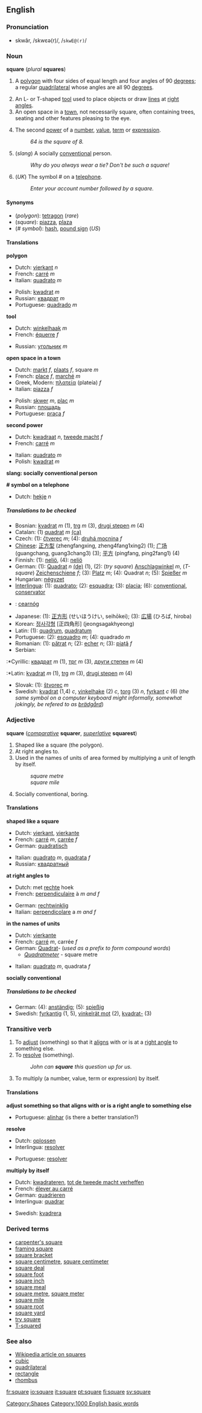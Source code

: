 
==English==

===Pronunciation===
*skwâr, /skwɛə(r)/, /<tt>skwE@(r)</tt>/

===Noun===
'''square''' (''plural'' '''squares''')

#<!--DefA-->{{geometry}} A [[polygon]] with four sides of equal length and four angles of 90 [[degree]]s; a regular [[quadrilateral]] whose angles are all 90 [[degree]]s.
#<!--DefB-->An L- or T-shaped [[tool]] used to place objects or draw [[line]]s at [[right angle]]s.
#<!--DefC-->An open space in a [[town]], not necessarily square, often containing trees, seating and other features pleasing to the eye.
#<!--DefD-->{{mathematics}} The second [[power]] of a [[number]], [[value]], [[term]] or [[expression]].
#:''64 is the square of 8.''
#<!--DefE-->(''slang'') A socially [[conventional]] person.
#:''Why do you always wear a tie? Don't be such a square!''
#<!--DefF-->(''UK'') The symbol # on a [[telephone]].
#:''Enter your account number followed by a square.''

====Synonyms====
*(''polygon''): [[tetragon]] (''rare'')
*(''square''): [[piazza]], [[plaza]]
*(''# symbol''): [[hash]], [[pound sign]] (''US'')

====Translations====

<!--DefA-->'''polygon'''
{{top}}
*Dutch: [[vierkant]] ''n''
*French: [[carré]] ''m''
*Italian: [[quadrato]] ''m''
{{mid}}
*Polish: [[kwadrat]] ''m''
*Russian: [[квадрат]] ''m''
*Portuguese: [[quadrado]] ''m''
{{bottom}}

<!--DefB-->'''tool'''
{{top}}
*Dutch: [[winkelhaak]] ''m''
*French: [[équerre]] ''f''
{{mid}}
*Russian: [[угольник]] ''m''
{{bottom}}

<!--DefC-->'''open space in a town'''
{{top}}
*Dutch: [[markt]] ''f'', [[plaats]] ''f'', square ''m''
*French: [[place#French|place]] ''f'', [[marché]] ''m''
*Greek, Modern: [[πλατεία]] (plateía) ''f''
*Italian: [[piazza#Italian|piazza]] ''f''
{{mid}}
*Polish: [[skwer]] ''m'', [[plac]] ''m''
*Russian: [[площадь]]
*Portuguese: [[praça]] ''f''
{{bottom}}

<!--DefD-->'''second power'''
{{top}}
*Dutch: [[kwadraat]] ''n'', [[tweede macht]] ''f''
*French: [[carré]] ''m''
{{mid}}
*Italian: [[quadrato]] ''m''
*Polish: [[kwadrat]] ''m''
{{bottom}}

<!--DefE-->'''slang: socially conventional person'''
<!--Note: put SLANG translations here, where these exist-->
{{top}}
{{mid}}
{{bottom}}

<!--DefF-->'''# symbol on a telephone'''
{{top}}
*Dutch: [[hekje]] ''n''
{{mid}}
{{bottom}}

=====Translations to be checked=====
<!--Remove this section once all of the translations below have been moved into the tables above.-->
{{checktrans}}

*Bosnian: [[kvadrat]] ''m'' (1), [[trg]] ''m'' (3), [[drugi stepen]] ''m'' (4)
*Catalan: (1) [[quadrat]] ''m'' [[:ca:quadrat|(ca)]] 
*Czech: (1): [[čtverec]] ''m''; (4): [[druhá mocnina]] ''f''
*[[Chinese]]: [[正方型]] (zhengfangxing, zheng4fang1xing2) (1); [[广场]] (guangchang, guang3chang3) (3); [[平方]] (pingfang, ping2fang1) (4)
*Finnish: (1): [[neliö]], (4): [[neliö]]
*German: (1): [[Quadrat]] ''n'' [[:de:Quadrat|(de)]] (1), (2): (''try square'') [[Anschlagwinkel]] ''m'', (''T-square'') [[Zeichenschiene]] ''f''; (3): [[Platz]] ''m''; (4): Quadrat ''n''; (5): [[Spießer]] ''m''
*Hungarian: [[:hu:négyzet|négyzet]]
*[[Interlingua]]: (1): [[quadrato]]; (2): [[esquadra]]; (3): [[placia]]; (6): [[conventional]], [[conservator]]
*{{ga}}: [[cearnóg]]
*Japanese: (1): [[正方形]] (せいほうけい, seihōkei); (3): [[広場]] (ひろば, hiroba)
*Korean: [[정사각형]] [正四角形] (jeongsagakhyeong)
*Latin: (1): [[quadrum]], [[quadratum]]
*Portuguese: (2): [[esquadro]] ''m''; (4): quadrado ''m''
*Romanian: (1): [[pătrat]] ''n''; (2): [[echer]] ''n''; (3): [[piaţă]] ''f''
*Serbian:
:*Cyrillic: [[квадрат]] ''m'' (1), [[трг]] ''m'' (3), [[други степен]] ''m'' (4)
:*Latin: [[kvadrat]] ''m'' (1), [[trg]] ''m'' (3), [[drugi stepen]] ''m'' (4)
*Slovak: (1): [[štvorec]] ''m''
*Swedish: [[kvadrat]] (1,4) ''c'', [[vinkelhake]] (2) ''c'', [[torg]] (3) ''n'', [[fyrkant]] ''c'' (6) (''the same symbol on a computer keyboard might informally, somewhat jokingly, be refered to as [[brädgård]]'')

===Adjective===
'''square''' (''[[comparative]]'' '''squarer''', ''[[superlative]]'' '''squarest''')

#<!--DefG-->Shaped like a square (the polygon).
#<!--DefH-->At right angles to.
#<!--DefI-->Used in the names of units of area formed by multiplying a unit of length by itself.
#:''square metre''
#:''square mile''
#<!--DefJ-->Socially conventional, boring.

====Translations====

<!--DefG-->'''shaped like a square'''
{{top}}
*Dutch: [[vierkant]], [[vierkante]]
*French: [[carré]] ''m'', [[carrée]] ''f''
*German: [[quadratisch]]
{{mid}}
*Italian: [[quadrato]] ''m'', [[quadrata]] ''f''
*Russian: [[квадратный]]
{{bottom}}

<!--DefH-->'''at right angles to'''
{{top}}
*Dutch: met [[rechte]] hoek
*French: [[perpendiculaire]] à ''m and f''
{{mid}}
*German: [[rechtwinklig]]
*Italian: [[perpendicolare]] a ''m and f''
{{bottom}}

<!--DefI-->'''in the names of units'''
{{top}}
*Dutch: [[vierkante]]
*French: [[carré]] ''m'', carrée ''f''
*German: [[Quadrat]]- (''used as a prefix to form compound words'')
**''[[Quadratmeter]]'' - square metre
{{mid}}
*Italian: [[quadrato]] ''m'', quadrata ''f''
{{bottom}}

<!--DefJ-->'''socially conventional'''
{{top}}
{{mid}}
{{bottom}}

=====Translations to be checked=====
<!--Remove this section once all of the translations below have been moved into the tables above.-->
{{checktrans}}

*German: (4): [[anständig]]; (5): [[spießig]]
*Swedish: [[fyrkantig]] (1, 5), [[vinkelrät mot]] (2), [[kvadrat-]] (3)

===Transitive verb===
{{en-infl-reg-other-e|squar|e||}}

#<!--DefK-->To [[adjust]] (something) so that it [[align]]s with or is at a [[right angle]] to something else.
#<!--DefL-->To [[resolve]] (something).
#:''John can '''square''' this question up for us.''
#<!--DefM-->{{mathematics}} To multiply (a number, value, term or expression) by itself.

====Translations====

<!--DefK-->'''adjust something so that aligns with or is a right angle to something else'''
{{top}}
{{mid}}
*Portuguese: [[alinhar]] (is there a better translation?)
{{bottom}}

<!--DefL-->'''resolve'''
{{top}}
*Dutch: [[oplossen]]
*Interlingua: [[resolver]]
{{mid}}
*Portuguese: [[resolver]]
{{bottom}}

<!--DefM-->'''multiply by itself'''
{{top}}
*Dutch: [[kwadrateren]], [[tot de tweede macht verheffen]]
*French: [[élever au carré]]
*German: [[quadrieren]]
*Interlingua: [[quadrar]]
{{mid}}
*Swedish: [[kvadrera]]
{{bottom}}

===Derived terms===
*[[carpenter's square]]
*[[framing square]]
*[[square bracket]]
*[[square centimetre]], [[square centimeter]]
*[[square deal]]
*[[square foot]]
*[[square inch]]
*[[square meal]]
*[[square metre]], [[square meter]]
*[[square mile]]
*[[square root]]
*[[square yard]]
*[[try square]]
*[[T-squared]]

===See also===
*[[w:square|Wikipedia article on squares]]
*[[cubic]]
*[[quadrilateral]]
*[[rectangle]]
*[[rhombus]]

[[Category:Shapes]]

[[Category:1000 English basic words]]

[[fr:square]]
[[io:square]]
[[it:square]]
[[pt:square]]
[[fi:square]]
[[sv:square]]